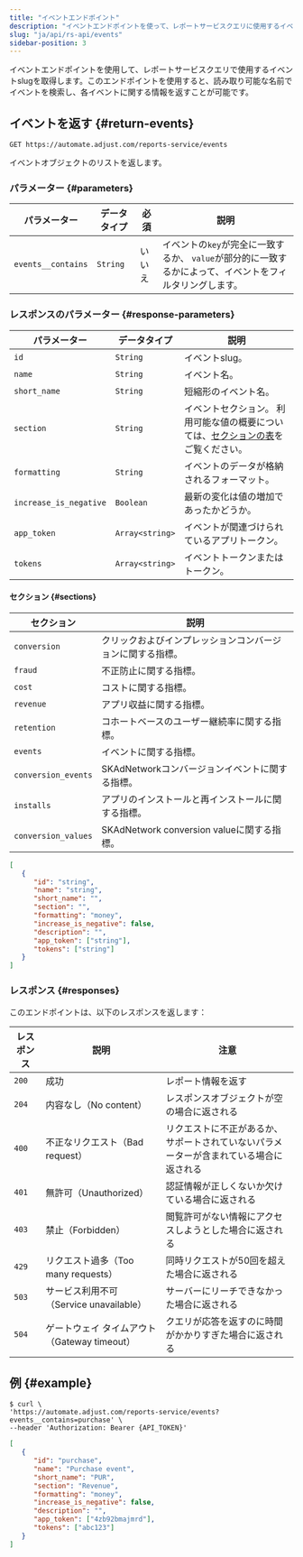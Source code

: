 ```yaml
---
title: "イベントエンドポイント"
description: "イベントエンドポイントを使って、レポートサービスクエリに使用するイベントslugを取得します。"
slug: "ja/api/rs-api/events"
sidebar-position: 3
---
```


イベントエンドポイントを使用して、レポートサービスクエリで使用するイベントslugを取得します。このエンドポイントを使用すると、読み取り可能な名前でイベントを検索し、各イベントに関する情報を返すことが可能です。

## イベントを返す {#return-events}

<CodeBlock title="エンドポイント" highlight="/reports-service/events">

```http
GET https://automate.adjust.com/reports-service/events
```

</CodeBlock>

イベントオブジェクトのリストを返します。

### パラメーター {#parameters}

| パラメーター       | データタイプ | 必須   | 説明                                                                                                      |
| ------------------ | ------------ | ------ | --------------------------------------------------------------------------------------------------------- |
| `events__contains` | `String`     | いいえ | イベントの`key`が完全に一致するか、 `value`が部分的に一致するかによって、イベントをフィルタリングします。 |

### レスポンスのパラメーター {#response-parameters}

| パラメーター           | データタイプ    | 説明                                                                                                     |
| ---------------------- | --------------- | -------------------------------------------------------------------------------------------------------- |
| `id`                   | `String`        | イベントslug。                                                                                           |
| `name`                 | `String`        | イベント名。                                                                                             |
| `short_name`           | `String`        | 短縮形のイベント名。                                                                                     |
| `section`              | `String`        | イベントセクション。 利用可能な値の概要については、[セクションの表](#rs-events-sections)をご覧ください。 |
| `formatting`           | `String`        | イベントのデータが格納されるフォーマット。                                                               |
| `increase_is_negative` | `Boolean`       | 最新の変化は値の増加であったかどうか。                                                                   |
| `app_token`            | `Array<string>` | イベントが関連づけられているアプリトークン。                                                             |
| `tokens`               | `Array<string>` | イベントトークンまたはトークン。                                                                         |

#### セクション {#sections}

| セクション          | 説明                                                       |
| ------------------- | ---------------------------------------------------------- |
| `conversion`        | クリックおよびインプレッションコンバージョンに関する指標。 |
| `fraud`             | 不正防止に関する指標。                                     |
| `cost`              | コストに関する指標。                                       |
| `revenue`           | アプリ収益に関する指標。                                   |
| `retention`         | コホートベースのユーザー継続率に関する指標。               |
| `events`            | イベントに関する指標。                                     |
| `conversion_events` | SKAdNetworkコンバージョンイベントに関する指標。            |
| `installs`          | アプリのインストールと再インストールに関する指標。         |
| `conversion_values` | SKAdNetwork conversion valueに関する指標。                 |

<CodeBlock title="レスポンスの形式">

```json
[
   {
      "id": "string",
      "name": "string",
      "short_name": "",
      "section": "",
      "formatting": "money",
      "increase_is_negative": false,
      "description": "",
      "app_token": ["string"],
      "tokens": ["string"]
   }
]
```

</CodeBlock>

### レスポンス {#responses}

このエンドポイントは、以下のレスポンスを返します：

| レスポンス | 説明                                         | 注意                                                                                   |
| ---------- | -------------------------------------------- | -------------------------------------------------------------------------------------- |
| `200`      | 成功                                         | レポート情報を返す                                                                     |
| `204`      | 内容なし（No content）                       | レスポンスオブジェクトが空の場合に返される                                             |
| `400`      | 不正なリクエスト（Bad request）              | リクエストに不正があるか、サポートされていないパラメーターが含まれている場合に返される |
| `401`      | 無許可（Unauthorized）                       | 認証情報が正しくないか欠けている場合に返される                                         |
| `403`      | 禁止（Forbidden）                            | 閲覧許可がない情報にアクセスしようとした場合に返される                                 |
| `429`      | リクエスト過多（Too many requests）          | 同時リクエストが50回を超えた場合に返される                                             |
| `503`      | サービス利用不可（Service unavailable）      | サーバーにリーチできなかった場合に返される                                             |
| `504`      | ゲートウェイ タイムアウト（Gateway timeout） | クエリが応答を返すのに時間がかかりすぎた場合に返される                                 |

## 例 {#example}

<CodeBlock title="cURL" highlight="events__contains=purchase">

```console
$ curl \
'https://automate.adjust.com/reports-service/events?events__contains=purchase' \
--header 'Authorization: Bearer {API_TOKEN}'
```

</CodeBlock>
<CodeBlock title="成功レスポンス">

```json
[
   {
      "id": "purchase",
      "name": "Purchase event",
      "short_name": "PUR",
      "section": "Revenue",
      "formatting": "money",
      "increase_is_negative": false,
      "description": "",
      "app_token": ["4zb92bmajmrd"],
      "tokens": ["abc123"]
   }
]
```

</CodeBlock>
